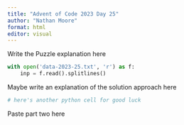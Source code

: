 ```yaml
---
title: "Advent of Code 2023 Day 25"
author: "Nathan Moore"
format: html
editor: visual
---
```


Write the Puzzle explanation here

```python

with open('data-2023-25.txt', 'r') as f:
    inp = f.read().splitlines()

```

Maybe write an explanation of the solution approach here

```python
# here's another python cell for good luck

```

Paste part two here

